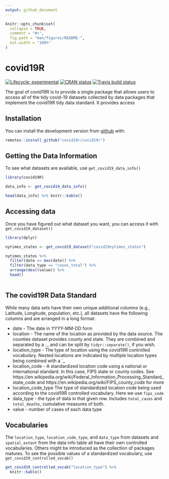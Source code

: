 ```yaml
---
output: github_document
---
```


<!-- README.md is generated from README.Rmd. Please edit that file -->

```r
knitr::opts_chunk$set(
  collapse = TRUE,
  comment = "#>",
  fig.path = "man/figures/README-",
  out.width = "100%"
)
```

# covid19R

<!-- badges: start -->
[![Lifecycle: experimental](https://img.shields.io/badge/lifecycle-experimental-orange.svg)](https://www.tidyverse.org/lifecycle/#experimental)
[![CRAN status](https://www.r-pkg.org/badges/version/covid19R)](https://CRAN.R-project.org/package=covid19R)
[![Travis build status](https://travis-ci.org/Covid19R/covid19R.svg?branch=master)](https://travis-ci.org/Covid19R/covid19R)
<!-- badges: end -->

The goal of covid19R is to provide a single package that allows users to access all of the tidy covid-19 datasets collected by data packages that implement the covid19R tidy data standard. It provides access

## Installation

<!--
You can install the released version of covid19R from [CRAN](https://CRAN.R-project.org) with:

``` r
install.packages("covid19R")
```

-->

You can install the development version from [github](http://github.com/) with:

``` r
remotes::install_github("covid19r/covid19r")
```

## Getting the Data Information

To see what datasets are available, use `get_covid19_data_info()`

```r
library(covid19R)

data_info <- get_covid19_data_info()

head(data_info) %>% knitr::kable()

```

## Accessing data

Once you have figured out what dataset you want, you can access it with `get_covid19_dataset()`

```r
library(dplyr)

nytimes_states <- get_covid19_dataset("covid19nytimes_states")

nytimes_states %>%
  filter(date == max(date)) %>%
  filter(data_type == "cases_total") %>%
  arrange(desc(value)) %>%
  head()
  
```

## The covid19R Data Standard

While many data sets have their own unique additional columns (e.g., Latitude, Longitude, population, etc.), all datasets have the following columns and are arranged in a long format:

* date - The date in YYYY-MM-DD form
* location - The name of the location as provided by the data source. The counties dataset provides county and state. They are combined and separated by a `,`, and can be split by `tidyr::separate()`, if you wish.
* location_type - The type of location using the covid19R controlled vocabulary. Nested locations are indicated by multiple location types being combined with a `_
* location_code - A standardized location code using a national or international standard. In this case, FIPS state or county codes. See https://en.wikipedia.org/wiki/Federal_Information_Processing_Standard_state_code and https://en.wikipedia.org/wiki/FIPS_county_code for more
* location_code_type The type of standardized location code being used according to the covid19R controlled vocabulary. Here we use `fips_code`
* data_type - the type of data in that given row. Includes `total_cases` and `total_deaths`, cumulative measures of both.
* value - number of cases of each data type


## Vocabularies

The `location_type`, `location_code_type`, and `data_type` from datasets and `spatial_extent` from the data info table all have their own controlled vocabularies. Others might be introduced as the collection of packages matures. To see the possible values of a standardized vocabulary, use `get_covid19_controlled_vocab()`

```r
get_covid19_controlled_vocab("location_type") %>%
  knitr::kable()
```


